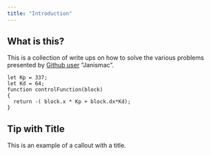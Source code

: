 ```yaml
---
title: "Introduction"
---
```


## What is this?

This is a collection of write ups on how to solve the various problems presented by [Github user](https://janismac.github.io/ControlChallenges/) "Janismac".


~~~ {.control target=TutorialBlockWithFriction} 
let Kp = 337;
let Kd = 64;
function controlFunction(block)
{
  return -( block.x * Kp + block.dx*Kd);
}
~~~ 

::: {.callout-tip}
## Tip with Title

This is an example of a callout with a title.
:::